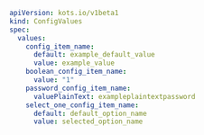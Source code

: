 ```yaml
apiVersion: kots.io/v1beta1
kind: ConfigValues
spec:
  values:
    config_item_name:
      default: example_default_value
      value: example_value
    boolean_config_item_name:
      value: "1"
    password_config_item_name:
      valuePlainText: exampleplaintextpassword
    select_one_config_item_name:
      default: default_option_name
      value: selected_option_name  
```
